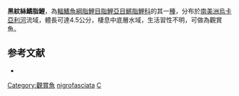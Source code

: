 {{Speciesbox
| status = LC
| status_system = IUCN3.1
| genus = Copella
| species = nigrofasciata
| authority = [[Meinken|Meinken]], 1952
| synonyms = *''Pyrrhulina nigrofasciata''<br /><small>Meinken, 1952</small>
}}
'''黑紋絲鰭脂鯉'''，為[[輻鰭魚綱|輻鰭魚綱]][[脂鯉目|脂鯉目]][[脂鯉亞目|脂鯉亞目]][[鱂脂鯉科|鱂脂鯉科]]的其一[[種|種]]，分布於[[南美洲|南美洲]][[烏卡亞利河|烏卡亞利河]]流域，體長可達4.5公分，棲息中底層水域，生活習性不明，可做為觀賞魚。

==参考文献==
{{refbegin}}
*{{FishBase_species|genus=Copella|species=nigrofasciata|year=2013|month=10}}
{{refend}}
{{Taxonbar|from=Q869003}}

[[Category:觀賞魚|Category:觀賞魚]]
[[Category:絲鰭脂鯉屬|nigrofasciata]]
[[Category:1952年描述的鱼类|C]]